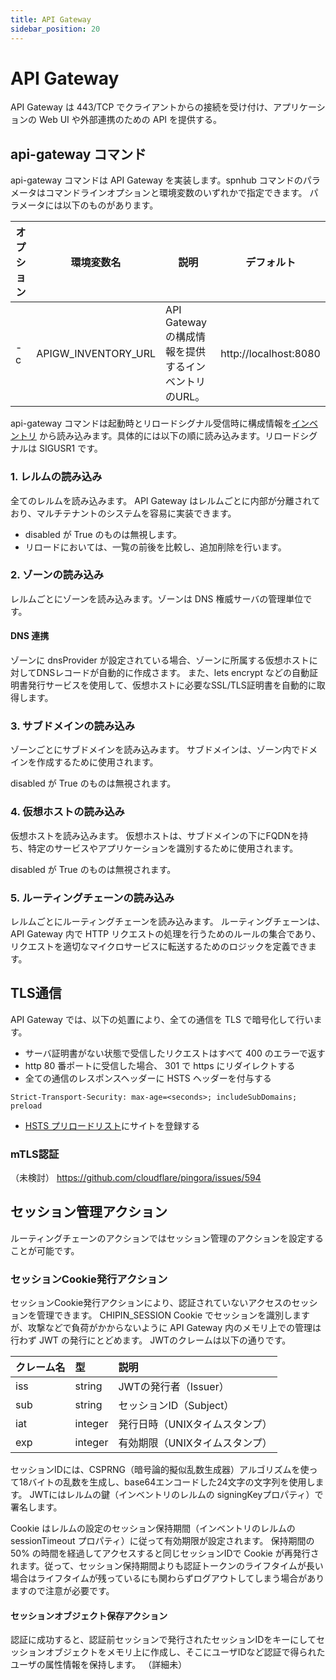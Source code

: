 ```yaml
---
title: API Gateway
sidebar_position: 20
---
```


# API Gateway

API Gateway は 443/TCP でクライアントからの接続を受け付け、アプリケーションの Web UI や外部連携のための API を提供する。

## api-gateway コマンド

api-gateway コマンドは API Gateway を実装します。spnhub コマンドのパラメータはコマンドラインオプションと環境変数のいずれかで指定できます。
パラメータには以下のものがあります。

|オプション|環境変数名|説明|デフォルト|
|--|--|--|--|
|-c |APIGW_INVENTORY_URL| API Gateway の構成情報を提供するインベントリのURL。|http://localhost:8080|

api-gateway コマンドは起動時とリロードシグナル受信時に構成情報を[インベントリ](/docs/devSpecification/inventory-openapi) から読み込みます。具体的には以下の順に読み込みます。リロードシグナルは SIGUSR1 です。

### 1. レルムの読み込み

全てのレルムを読み込みます。
API Gateway はレルムごとに内部が分離されており、マルチテナントのシステムを容易に実装できます。

<ApiSchema pointer="#/components/schemas/Realm" />

- disabled が True のものは無視します。
- リロードにおいては、一覧の前後を比較し、追加削除を行います。

### 2. ゾーンの読み込み

レルムごとにゾーンを読み込みます。ゾーンは DNS 権威サーバの管理単位です。

<ApiSchema pointer="#/components/schemas/Zone" />

#### DNS 連携
ゾーンに dnsProvider が設定されている場合、ゾーンに所属する仮想ホストに対してDNSレコードが自動的に作成さます。
また、lets encrypt などの自動証明書発行サービスを使用して、仮想ホストに必要なSSL/TLS証明書を自動的に取得します。

### 3. サブドメインの読み込み

ゾーンごとにサブドメインを読み込みます。
サブドメインは、ゾーン内でドメインを作成するために使用されます。

<ApiSchema pointer="#/components/schemas/Subdomain" />

disabled が True のものは無視されます。

### 4. 仮想ホストの読み込み

仮想ホストを読み込みます。
仮想ホストは、サブドメインの下にFQDNを持ち、特定のサービスやアプリケーションを識別するために使用されます。

<ApiSchema pointer="#/components/schemas/VirtualHost" />

disabled が True のものは無視されます。

### 5. ルーティングチェーンの読み込み

レルムごとにルーティングチェーンを読み込みます。
ルーティングチェーンは、API Gateway 内で HTTP リクエストの処理を行うためのルールの集合であり、リクエストを適切なマイクロサービスに転送するためのロジックを定義できます。

<ApiSchema pointer="#/components/schemas/RoutingChain" />

## TLS通信

API Gateway では、以下の処置により、全ての通信を TLS で暗号化して行います。
- サーバ証明書がない状態で受信したリクエストはすべて 400 のエラーで返す
- http 80 番ポートに受信した場合、 301 で https にリダイレクトする
- 全ての通信のレスポンスヘッダーに HSTS ヘッダーを付与する
```
Strict-Transport-Security: max-age=<seconds>; includeSubDomains; preload
```
- [HSTS プリロードリスト](https://hstspreload.org/)にサイトを登録する

### mTLS認証
（未検討）
https://github.com/cloudflare/pingora/issues/594

## セッション管理アクション

ルーティングチェーンのアクションではセッション管理のアクションを設定することが可能です。

### セッションCookie発行アクション

セッションCookie発行アクションにより、認証されていないアクセスのセッションを管理できます。
CHIPIN_SESSION Cookie でセッションを識別しますが、攻撃などで負荷がかからないように API Gateway 内のメモリ上での管理は行わず JWT の発行にとどめます。
JWTのクレームは以下の通りです。

| クレーム名 | 型       | 説明                                   |
|:-----------|:---------|:---------------------------------------|
| iss        | string   | JWTの発行者（Issuer）                  |
| sub        | string   | セッションID（Subject）    |
| iat        | integer  | 発行日時（UNIXタイムスタンプ）         |
| exp        | integer  | 有効期限（UNIXタイムスタンプ）         |

セッションIDには、CSPRNG（暗号論的擬似乱数生成器）アルゴリズムを使って18バイトの乱数を生成し、base64エンコードした24文字の文字列を使用します。
JWTにはレルムの鍵（インベントリのレルムの signingKeyプロパティ）で署名します。

Cookie はレルムの設定のセッション保持期間（インベントリのレルムの sessionTimeout プロパティ）に従って有効期限が設定されます。
保持期間の 50% の時間を経過してアクセスすると同じセッションIDで Cookie が再発行されます。従って、セッション保持期間よりも認証トークンのライフタイムが長い場合はライフタイムが残っているにも関わらずログアウトしてしまう場合がありますので注意が必要です。

#### セッションオブジェクト保存アクション

認証に成功すると、認証前セッションで発行されたセッションIDをキーにしてセッションオブジェクトをメモリ上に作成し、そこにユーザIDなど認証で得られたユーザの属性情報を保持します。
（詳細未）



